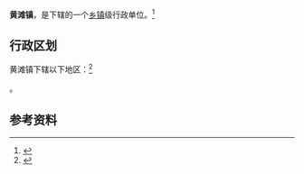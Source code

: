 {{中国乡级行政区|42/09/81/104/000}}

'''黄滩镇'''，是{{PRC admin/fullname|42/09/81/104/000|3}}下辖的一个[[乡镇|乡镇]]级行政单位。<ref>{{PRC admin/ref sgc|{{PRC admin/parent|42/09/81/104/000}}}}</ref>

== 行政区划 ==

黄滩镇下辖以下地区：<ref>{{PRC admin/ref sgc|42/09/81/104/000}}</ref>

{{PRC admin/children|42/09/81/104/000}}。

== 参考资料 ==

{{reflist}}

{{行政区划小作品}}
{{PRC admin/navcat|42/09/81/104/000}}